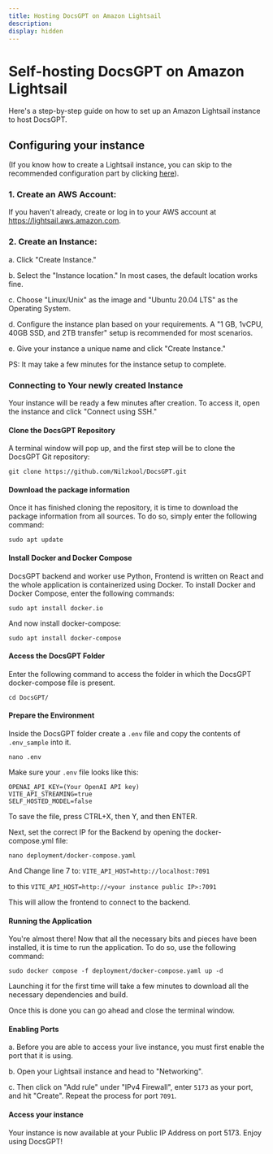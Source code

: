 ```yaml
---
title: Hosting DocsGPT on Amazon Lightsail
description:
display: hidden
---
```


# Self-hosting DocsGPT on Amazon Lightsail

Here's a step-by-step guide on how to set up an Amazon Lightsail instance to host DocsGPT.

## Configuring your instance

(If you know how to create a Lightsail instance, you can skip to the recommended configuration part by clicking [here](#connecting-to-your-newly-created-instance)).

### 1. Create an AWS Account: 
If you haven't already, create or log in to your AWS account at https://lightsail.aws.amazon.com.

### 2. Create an Instance: 

a. Click "Create Instance."

b. Select the "Instance location." In most cases, the default location works fine.

c. Choose "Linux/Unix" as the image and "Ubuntu 20.04 LTS" as the Operating System.

d. Configure the instance plan based on your requirements. A "1 GB, 1vCPU, 40GB SSD, and 2TB transfer" setup is recommended for most scenarios.

e. Give your instance a unique name and click "Create Instance."

PS: It may take a few minutes for the instance setup to complete.

### Connecting to Your newly created Instance

Your instance will be ready a few minutes after creation. To access it, open the instance and click "Connect using SSH."

#### Clone the DocsGPT Repository

A terminal window will pop up, and the first step will be to clone the DocsGPT Git repository:

`git clone https://github.com/Nilzkool/DocsGPT.git`

#### Download the package information

Once it has finished cloning the repository, it is time to download the package information from all sources. To do so, simply enter the following command:

`sudo apt update`

#### Install Docker and Docker Compose

DocsGPT backend and worker use Python, Frontend is written on React and the whole application is containerized using Docker. To install Docker and Docker Compose, enter the following commands:

`sudo apt install docker.io`

And now install docker-compose:

`sudo apt install docker-compose`

#### Access the DocsGPT Folder

Enter the following command to access the folder in which the DocsGPT docker-compose file is present.

`cd DocsGPT/`

#### Prepare the Environment

Inside the DocsGPT folder create a `.env` file and copy the contents of `.env_sample` into it.

`nano .env`

Make sure your `.env` file looks like this:

```
OPENAI_API_KEY=(Your OpenAI API key)
VITE_API_STREAMING=true
SELF_HOSTED_MODEL=false
```

To save the file, press CTRL+X, then Y, and then ENTER.

Next, set the correct IP for the Backend by opening the docker-compose.yml file:

`nano deployment/docker-compose.yaml`

And Change line 7 to: `VITE_API_HOST=http://localhost:7091`

to this `VITE_API_HOST=http://<your instance public IP>:7091`

This will allow the frontend to connect to the backend.

#### Running the Application

You're almost there! Now that all the necessary bits and pieces have been installed, it is time to run the application. To do so, use the following command:

`sudo docker compose -f deployment/docker-compose.yaml up -d`

Launching it for the first time will take a few minutes to download all the necessary dependencies and build.

Once this is done you can go ahead and close the terminal window.

#### Enabling Ports 

 a. Before you are able to access your live instance, you must first enable the port that it is using.

 b. Open your Lightsail instance and head to "Networking".

 c. Then click on "Add rule" under "IPv4 Firewall", enter `5173` as your port, and hit "Create". 
Repeat the process for port `7091`.

#### Access your instance

Your instance is now available at your Public IP Address on port 5173. Enjoy using DocsGPT!